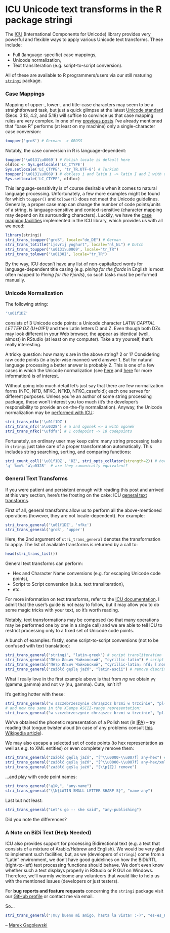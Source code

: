 ICU Unicode text transforms in the R package stringi
====================================================

The [ICU](http://site.icu-project.org/) (International Components for Unicode) library provides very powerful and flexible ways to apply various Unicode text transforms. These include:

* Full (language-specific) case mappings,
* Unicode normalization,
* Text transliteration (e.g. script-to-script conversion).

All of these are available to R programmers/users via our still maturing [`stringi`](http://stringi.rexamine.com) package.


### Case Mappings ###

Mapping of upper-, lower-, and title-case characters may seem to be a straightforward task, but just a quick glimpse at the latest [Unicode standard](http://www.unicode.org/versions/latest/) (Secs. 3.13, 4.2, and 5.18) will suffice to convince us that case mapping rules are very complex. In one of my [previous posts](http://www.rexamine.com/2014/05/stringi-0-2-3-released/) I've already mentioned that "base R" performs (at least on my machine) only a single-character case conversion:

```r
toupper('groß') # German: -> GROSS
```

Notably, the case conversion in R is language-dependent:

```r
toupper('\u0131\u0069') # Polish locale is default here
oldloc <- Sys.getlocale('LC_CTYPE')
Sys.setlocale('LC_CTYPE', 'tr_TR.UTF-8') # Turkish
toupper('\u0131\u0069') # dotless i and latin i -> latin I and I with dot above (OK)
Sys.setlocale('LC_CTYPE', oldloc)
```

This language-sensitivity is of course desirable when it comes to natural language processing. Unfortunately, a few more examples might be found for which `toupper()` and `tolower()` does not meet the Unicode guidelines. Generally, a proper case map can change the number of code points/units of a string, is language-sensitive and context-sensitive (character mapping may depend on its surrounding characters). Luckily, we have the [case mapping facilities](http://userguide.icu-project.org/transforms/casemappings) implemented in the ICU library, which provides us with all we need:


```r
library(stringi)
stri_trans_toupper("groß", locale="de_DE") # German
stri_trans_totitle("ijsvrij yoghurt", locale="nl_NL") # Dutch
stri_trans_toupper('\u0131\u0069', locale="tr_TR")
stri_trans_tolower('\u0130I', locale="tr_TR")
```

By the way, ICU [doesn't have](http://stackoverflow.com/questions/23174547/) any list of non-capitalized words for language-dependent title casing (e.g. *pining for the fjords* in English is most often mapped to *Pining for the Fjords*), so such tasks must be performed manually.




### Unicode Normalization ###

The following string:

```r
'\u01f1DZ'
```

consists of 3 Unicode code points: a Unicode character *LATIN CAPITAL LETTER DZ (U+01F1)* and then Latin letters D and Z. Even though both DZs may look different in your Web browser, the appear as identical (well, almost) in RStudio (at least on my computer). Take a try yourself, that's really interesting.

A tricky question: how many \code{DZ}s are in the above string? 2 or 1? Considering raw code points (in a byte-wise manner) we'd answer 1. But for natural language processing a better answer is probably 2. This is one of a few cases in which the Unicode normalization (see [here](http://en.wikipedia.org/wiki/Unicode_equivalence) and [here](http://www.unicode.org/reports/tr15/) for more information) is of interest.

Without going into much detail let's just say that there are few normalization forms (NFC, NFD, NFKC, NFKD, NFKC_casefold); each one serves for different purposes. Unless you're an author of some string processing package, these won't interest you too much (it's the developer's responsibility to provide an on-the-fly normalization). Anyway, the Unicode normalization may be [performed with ICU](http://userguide.icu-project.org/transforms/normalization):

```r
stri_trans_nfkc('\u01f1DZ')
stri_trans_nfc('a\u0328') # a and ogonek => a with ogonek
stri_trans_nfkc("\ufdfa") # 1 codepoint -> 18 codepoints
```

Fortunately, an ordinary user may keep calm: many string processing tasks in `stringi` just take care of a proper transformation automatically. This includes string searching, sorting, and comparing functions:

```r
stri_count_coll('\u01f1DZ', 'DZ', stri_opts_collator(strength=2)) # how many DZs are there?
'ą' %==% 'a\u0328'  # are they canonically equivalent?
```


### General Text Transforms ###

If you were patient and persistent enough with reading this post and arrived at this very section, here's the frosting on the cake: ICU [general text transforms](http://userguide.icu-project.org/transforms/general).

First of all, general transforms allow us to perform all the above-mentioned operations (however, they are not locale-dependent). For example:

```r
stri_trans_general('\u01f1DZ', 'nfkc')
stri_trans_general('groß', 'upper')
```

Here, the 2nd argument of `stri_trans_general` denotes the transformation to apply. The list of available transforms is returned by a call to:

```r
head(stri_trans_list())
```

General text transforms can perform:

* Hex and Character Name conversions (e.g. for escaping Unicode code points),
* Script to Script conversion (a.k.a. text transliteration),
* etc.

For more information on text transforms, refer to the [ICU documentation](http://userguide.icu-project.org/transforms/general). I admit that the user's guide is not easy to follow, but it may allow you to do some magic tricks with your text, so it's worth reading.

Notably, text transformations may be composed (so that many operations may be performed one by one in a single call) and we are able to tell ICU to restrict processing only to a fixed set of Unicode code points.

A bunch of examples: firstly, some script-to-script conversions (not to be confused with text translation):

```r
stri_trans_general("stringi", "latin-greek") # script transliteration
stri_trans_general("Пётр Ильич Чайковский", "cyrillic-latin") # script transliteration
stri_trans_general("Пётр Ильич Чайковский", "cyrillic-latin; nfd; [:nonspacing mark:] remove; nfc") # and remove accents
stri_trans_general("zażółć gęślą jaźń", "latin-ascii") # remove diacritic marks
```

What I really love in the first example above is that from *ng* we obtain &gamma;&gamma; (gamma,gamma) and not &nu;&gamma; (nu, gamma). Cute, isn't it?

It's getting hotter with these:

```r
stri_trans_general("w szczebrzeszynie chrząszcz brzmi w trzcinie", "pl-pl_fonipa")
# and now the same in the XSampa ASCII-range representation:
stri_trans_general("w szczebrzeszynie chrząszcz brzmi w trzcinie", "pl-pl_fonipa; ipa-xsampa")
```

We've obtained the phonetic representation of a Polish text (in [IPA](http://en.wikipedia.org/wiki/International_Phonetic_Alphabet)) &ndash; try reading that tongue twister aloud (in case of any problems consult [this Wikipedia article](http://en.wikipedia.org/wiki/Chrz%C4%85szcz)).

We may also escape a selected set of code points (to hex representation as  well as e.g. to XML entities) or even completely remove them:

```r
stri_trans_general("zażółć gęślą jaźń", "[^\\u0000-\\u007f] any-hex") # filtered
stri_trans_general("zażółć gęślą jaźń", "[^\\u0000-\\u007f] any-hex/xml")
stri_trans_general("zażółć gęślą jaźń", "[\\p{Z}] remove")
```

...and play with code point names:

```r
stri_trans_general("ą1©,", "any-name")
stri_trans_general("\\N{LATIN SMALL LETTER SHARP S}", "name-any")
```


Last but not least:

```r
stri_trans_general("Let's go -- she said", "any-publishing")
```

Did you note the differences?

### A Note on BiDi Text (Help Needed) ###

ICU also provides support for processing Bidirectional text (e.g. a text that consists of a mixture of Arabic/Hebrew and English). We would be very glad to implement such facilities, but, as we (developers of `stringi`) come from a "Latin" environment, we don't have good guidelines on how the BiDi/RTL (right-to-left) text processing functions should behave. We don't even know whether such a text displays properly in RStudio or R GUI on Windows. Therefore, we'll warmly welcome any volunteers that would like to help us with the mentioned issues (developers or just testers).


For **bug reports and feature requests** concerning the `stringi` package visit our [GitHub profile](https://github.com/Rexamine/stringi/) or contact me via email.


So...

```r
stri_trans_general("¡muy bueno mi amigo, hasta la vista! :-)", "es-es_FONIPA")
```


--
[Marek Gagolewski](http://gagolewski.rexamine.com)
